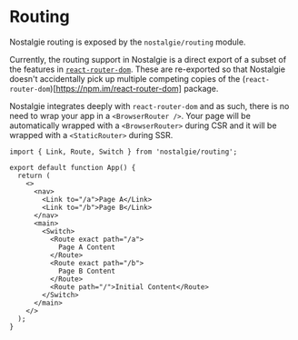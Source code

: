 # Routing

Nostalgie routing is exposed by the `nostalgie/routing` module.

Currently, the routing support in Nostalgie is a direct export of a subset of the features in [`react-router-dom`](https://reactrouter.com/web/guides/quick-start). These are re-exported so that Nostalgie doesn't accidentally pick up multiple competing copies of the (`react-router-dom`)[https://npm.im/react-router-dom] package.

Nostalgie integrates deeply with `react-router-dom` and as such, there is no need to wrap your app in a `<BrowserRouter />`. Your page will be automatically wrapped with a `<BrowserRouter>` during CSR and it will be wrapped with a `<StaticRouter>` during SSR.

```tsx
import { Link, Route, Switch } from 'nostalgie/routing';

export default function App() {
  return (
    <>
      <nav>
        <Link to="/a">Page A</Link>   
        <Link to="/b">Page B</Link>
      </nav>
      <main>
        <Switch>
          <Route exact path="/a">
            Page A Content
          </Route>
          <Route exact path="/b">
            Page B Content
          </Route>
          <Route path="/">Initial Content</Route>
        </Switch>
      </main>
    </>
  );
}
```
